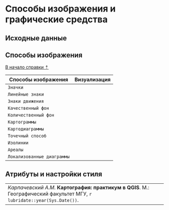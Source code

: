 # Способы изображения и графические средства {#map-symbology}


## Исходные данные {#map-symbology-initial-data}
[]()


## Способы изображения {#map-symbology-methods}
[В начало справки ⇡](#map-symbology)

Способы изображения        | Визуализация
--------------------------|-----------
`Значки`                  | 
`Линейные знаки`          | 
`Знаки движения`          | 
`Качественный фон`        | 
`Количественный фон`      | 
`Картограммы`             | 
`Картодиаграммы`          | 
`Точечный способ`         | 
`Изолинии`                | 
`Ареалы`                  | 
`Локализованные диаграммы`| 

## Атрибуты и настройки стиля




----
_Карпачевский А.М._ **Картография: практикум в QGIS**. М.: Географический факультет МГУ, `r lubridate::year(Sys.Date())`.
----